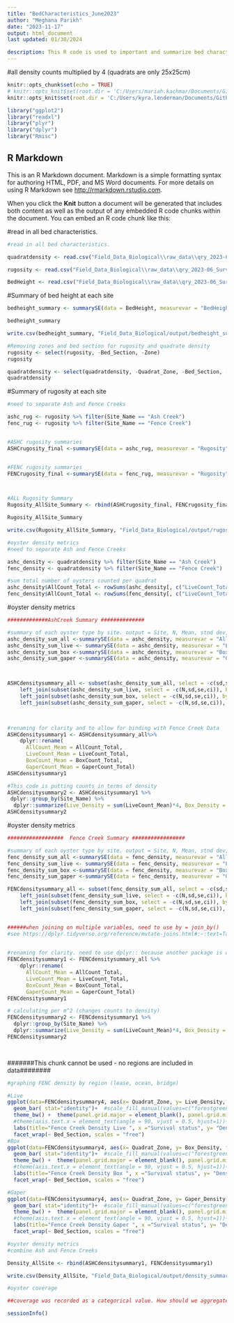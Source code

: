 ```yaml
---
title: "BedCharacteristics_June2023"
author: "Meghana Parikh"
date: "2023-11-17"
output: html_document
last updated: 01/30/2024

description: This R code is used to important and summarize bed characteristics (height, area, rugosity, density, and coverage) data from the LISS Oyster Health Project's June 2023 oyster population surveys at Ash Creek and Fence Creek intertidal sites in Connecticut. The data from this survey was initial input into an Access database (LISS_Database_FieldCollectionData_2023-07-18.accb). The data files input here are from that database. After July 2023 that database was discontinued. Code for Bed Characteristic data from later surveys is in a separate file....
---
```


#all density counts multiplied by 4 (quadrats are only 25x25cm)

```r
knitr::opts_chunk$set(echo = TRUE)
# knitr::opts_knit$set(root.dir = 'C:/Users/mariah.kachmar/Documents/Github/EAD-ASEB_EPA_LISS_Disease_Surveillance') #Mariah's
knitr::opts_knit$set(root.dir = 'C:/Users/kyra.lenderman/Documents/Github/EAD-ASEB_EPA_LISS_Disease_Surveillance') #Kyra's
```


```r
library("ggplot2")
library("readxl")
library("plyr")                                     
library("dplyr")
library("Rmisc")
```

## R Markdown

This is an R Markdown document. Markdown is a simple formatting syntax for authoring HTML, PDF, and MS Word documents. For more details on using R Markdown see <http://rmarkdown.rstudio.com>.

When you click the **Knit** button a document will be generated that includes both content as well as the output of any embedded R code chunks within the document. You can embed an R code chunk like this:

#read in all bed characteristics.
```r
#read in all bed characteristics.

quadratdensity <- read.csv("Field_Data_Biological\\raw_data\\qry_2023-06_Survey_QuadratDensity.csv") 

rugosity <- read.csv("Field_Data_Biological\\raw_data\\qry_2023-06_Survey_Rugosity.csv") 

BedHeight <- read.csv("Field_Data_Biological\\raw_data\\qry_2023-06_Survey_BedHeight.csv") 
```

#Summary of bed height at each site 
```r

bedheight_summary <- summarySE(data = BedHeight, measurevar = "BedHeight_cm", groupvars = c("Site_Name"))

bedheight_summary

write.csv(bedheight_summary, "Field_Data_Biological/output/bedheight_summary.csv", row.names=FALSE)
```

```r
#Removing zones and bed section for rugosity and quadrate density
rugosity <- select(rugosity, -Bed_Section, -Zone)
rugosity

quadratdensity <- select(quadratdensity, -Quadrat_Zone, -Bed_Section, -Light_Zone)
quadratdensity

```


#Summary of rugosity at each site
```r

#need to separate Ash and Fence Creeks

ashc_rug <- rugosity %>% filter(Site_Name == "Ash Creek")
fenc_rug <- rugosity %>% filter(Site_Name == "Fence Creek")


#ASHC rugosity summaries
ASHCrugosity_final <-summarySE(data = ashc_rug, measurevar = "Rugosity", groupvars =c("Site_Name"))


#FENC rugosity summaries
FENCrugosity_final <-summarySE(data = fenc_rug, measurevar = "Rugosity", groupvars =c("Site_Name"))



#ALL Rugosity Summary 
Rugosity_AllSite_Summary <- rbind(ASHCrugosity_final, FENCrugosity_final)

Rugosity_AllSite_Summary

write.csv(Rugosity_AllSite_Summary, "Field_Data_Biological/output/rugosity_summary.csv", row.names=FALSE)

```


```r
#oyster density metrics
#need to separate Ash and Fence Creeks

ashc_density <- quadratdensity %>% filter(Site_Name == "Ash Creek")
fenc_density <- quadratdensity %>% filter(Site_Name == "Fence Creek")

#sum total number of oysters counted per quadrat
ashc_density$AllCount_Total <- rowSums(ashc_density[, c("LiveCount_Total", "BoxCount_Total", "GaperCount_Total")])
fenc_density$AllCount_Total <- rowSums(fenc_density[, c("LiveCount_Total", "BoxCount_Total", "GaperCount_Total")])
```

#oyster density metrics

```r
#############AshCreek Summary ##############

#summary of each oyster type by site. output = Site, N, Mean, stnd dev, stnd error, and confidence interval
ashc_density_sum_all <-summarySE(data = ashc_density, measurevar = "AllCount_Total",groupvars=c("Site_Name"))
ashc_density_sum_live <- summarySE(data = ashc_density, measurevar = "LiveCount_Total",groupvars=c("Site_Name"))
ashc_density_sum_box <-summarySE(data = ashc_density, measurevar = "BoxCount_Total",groupvars=c("Site_Name"))
ashc_density_sum_gaper <-summarySE(data = ashc_density, measurevar = "GaperCount_Total",groupvars=c("Site_Name"))



ASHCdensitysummary_all <- subset(ashc_density_sum_all, select = -c(sd,se,ci)) %>%
    left_join(subset(ashc_density_sum_live, select = -c(N,sd,se,ci)), by = "Site_Name") %>%
    left_join(subset(ashc_density_sum_box, select = -c(N,sd,se,ci)), by = "Site_Name") %>%
    left_join(subset(ashc_density_sum_gaper, select = -c(N,sd,se,ci)), by = "Site_Name") 

  

#renaming for clarity and to allow for binding with Fence Creek Data 
ASHCdensitysummary1 <- ASHCdensitysummary_all%>%
    dplyr::rename(
      AllCount_Mean = AllCount_Total,
      LiveCount_Mean = LiveCount_Total,
      BoxCount_Mean = BoxCount_Total, 
      GaperCount_Mean = GaperCount_Total) 
ASHCdensitysummary1

#This code is putting counts in terms of density
ASHCdensitysummary2 <- ASHCdensitysummary1 %>%
 dplyr::group_by(Site_Name) %>% 
  dplyr::summarize(Live_Density = sum(LiveCount_Mean)*4, Box_Density = sum(BoxCount_Mean)*4, Gaper_Density = sum(GaperCount_Mean)*4)
ASHCdensitysummary2

```
#oyster density metrics
```r

##################  Fence Creek Summary #################

#summary of each oyster type by site. output = Site, N, Mean, stnd dev, stnd error, and confidence interval
fenc_density_sum_all <-summarySE(data = fenc_density, measurevar = "AllCount_Total",groupvars=c("Site_Name"))
fenc_density_sum_live <- summarySE(data = fenc_density, measurevar = "LiveCount_Total",groupvars=c("Site_Name"))
fenc_density_sum_box <-summarySE(data = fenc_density, measurevar = "BoxCount_Total",groupvars=c("Site_Name"))
fenc_density_sum_gaper <-summarySE(data = fenc_density, measurevar = "GaperCount_Total",groupvars=c("Site_Name"))

FENCdensitysummary_all <- subset(fenc_density_sum_all, select = -c(sd,se,ci)) %>%
    left_join(subset(fenc_density_sum_live, select = -c(N,sd,se,ci)), by = "Site_Name") %>%
    left_join(subset(fenc_density_sum_box, select = -c(N,sd,se,ci)), by = "Site_Name") %>%
    left_join(subset(fenc_density_sum_gaper, select = -c(N,sd,se,ci)), by = "Site_Name") 


######when joining on multiple variables, need to use by = join_by() 
#see https://dplyr.tidyverse.org/reference/mutate-joins.html#:~:text=To%20join%20by%20multiple%20variables,join_by(a%2C%20c)%20. for additional documentation. 
  

#renaming for clarity. need to use dplyr:: because another package is overriding the function
FENCdensitysummary1 <- FENCdensitysummary_all %>%
    dplyr::rename(
      AllCount_Mean = AllCount_Total,
      LiveCount_Mean = LiveCount_Total,
      BoxCount_Mean = BoxCount_Total, 
      GaperCount_Mean = GaperCount_Total) 
FENCdensitysummary1

# calculating per m^2 (changes counts to density)
FENCdensitysummary2 <- FENCdensitysummary1 %>%
  dplyr::group_by(Site_Name) %>% 
  dplyr::summarize(Live_Density = sum(LiveCount_Mean)*4, Box_Density = sum(BoxCount_Mean)*4, Gaper_Density = sum(GaperCount_Mean)*4)
FENCdensitysummary2

  
```

#######This chunk cannot be used - no regions are included in data########
```r
#graphing FENC density by region (lease, ocean, bridge)

#Live
ggplot(data=FENCdensitysummary4, aes(x= Quadrat_Zone, y= Live_Density, fill = Quadrat_Zone)) +
  geom_bar( stat="identity")+  #scale_fill_manual(values=c("forestgreen","orange", "purple"))+
  theme_bw() +  theme(panel.grid.major = element_blank(), panel.grid.minor = element_blank())+ 
  #theme(axis.text.x = element_text(angle = 90, vjust = 0.5, hjust=1))+
  labs(title="Fence Creek Density Live ", x ="Survival status", y= "Density (# oyster / meter squared)")+
  facet_wrap(~ Bed_Section, scales = "free")
#Box
ggplot(data=FENCdensitysummary4, aes(x= Quadrat_Zone, y= Box_Density, fill = Quadrat_Zone)) +
  geom_bar( stat="identity")+  #scale_fill_manual(values=c("forestgreen","orange", "purple"))+
  theme_bw() +  theme(panel.grid.major = element_blank(), panel.grid.minor = element_blank())+ 
  #theme(axis.text.x = element_text(angle = 90, vjust = 0.5, hjust=1))+
  labs(title="Fence Creek Density Box ", x ="Survival status", y= "Density (# oyster / meter squared)")+
  facet_wrap(~ Bed_Section, scales = "free")

#Gaper
ggplot(data=FENCdensitysummary4, aes(x= Quadrat_Zone, y= Gaper_Density, fill = Quadrat_Zone)) +
  geom_bar( stat="identity")+  #scale_fill_manual(values=c("forestgreen","orange", "purple"))+
  theme_bw() +  theme(panel.grid.major = element_blank(), panel.grid.minor = element_blank())+ 
  #theme(axis.text.x = element_text(angle = 90, vjust = 0.5, hjust=1))+
  labs(title="Fence Creek Density Gaper ", x ="Survival status", y= "Density (# oyster / meter squared)")+
  facet_wrap(~ Bed_Section, scales = "free")
```


```r
#oyster density metrics
#combine Ash and Fence Creeks 

Density_AllSite <- rbind(ASHCdensitysummary1, FENCdensitysummary1)

write.csv(Density_AllSite, "Field_Data_Biological/output/density_summary.csv", row.names=FALSE)
```

```r
#oyster coverage 

##coverage was recorded as a categorical value. How should we aggregate coverage data? 
```

```r
sessionInfo()
```
